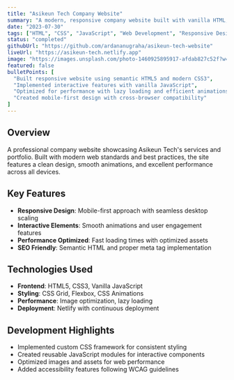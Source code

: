 ```yaml
---
title: "Asikeun Tech Company Website"
summary: "A modern, responsive company website built with vanilla HTML, CSS, and JavaScript, featuring interactive elements and optimized performance."
date: "2023-07-30"
tags: ["HTML", "CSS", "JavaScript", "Web Development", "Responsive Design"]
status: "completed"
githubUrl: "https://github.com/ardananugraha/asikeun-tech-website"
liveUrl: "https://asikeun-tech.netlify.app"
image: "https://images.unsplash.com/photo-1460925895917-afdab827c52f?w=600&h=400&fit=crop"
featured: false
bulletPoints: [
  "Built responsive website using semantic HTML5 and modern CSS3",
  "Implemented interactive features with vanilla JavaScript",
  "Optimized for performance with lazy loading and efficient animations",
  "Created mobile-first design with cross-browser compatibility"
]
---
```


## Overview

A professional company website showcasing Asikeun Tech's services and portfolio. Built with modern web standards and best practices, the site features a clean design, smooth animations, and excellent performance across all devices.

## Key Features

- **Responsive Design**: Mobile-first approach with seamless desktop scaling
- **Interactive Elements**: Smooth animations and user engagement features
- **Performance Optimized**: Fast loading times with optimized assets
- **SEO Friendly**: Semantic HTML and proper meta tag implementation

## Technologies Used

- **Frontend**: HTML5, CSS3, Vanilla JavaScript
- **Styling**: CSS Grid, Flexbox, CSS Animations
- **Performance**: Image optimization, lazy loading
- **Deployment**: Netlify with continuous deployment

## Development Highlights

- Implemented custom CSS framework for consistent styling
- Created reusable JavaScript modules for interactive components
- Optimized images and assets for web performance
- Added accessibility features following WCAG guidelines